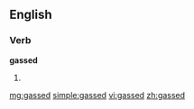 ==English==

===Verb===
'''gassed'''

# {{past of|[[gas]]}}

[[mg:gassed]]
[[simple:gassed]]
[[vi:gassed]]
[[zh:gassed]]